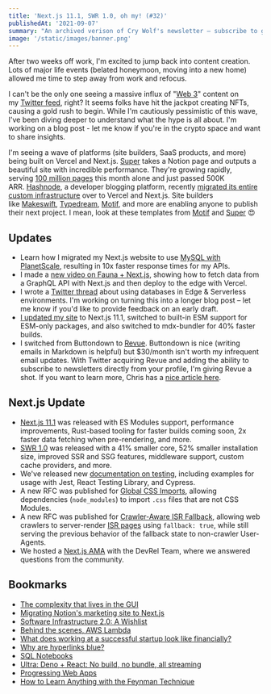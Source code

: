 ```yaml
---
title: 'Next.js 11.1, SWR 1.0, oh my! (#32)'
publishedAt: '2021-09-07'
summary: "An archived verison of Cry Wolf's newsletter – subscribe to get early access."
image: '/static/images/banner.png'
---
```


After two weeks off work, I'm excited to jump back into content creation. Lots of major life events (belated honeymoon, moving into a new home) allowed me time to step away from work and refocus.

I can't be the only one seeing a massive influx of "[Web 3](https://www.freecodecamp.org/news/what-is-web3/)" content on my [Twitter feed](https://twitter.com/hghmls/status/1433234653490683907), right? It seems folks have hit the jackpot creating NFTs, causing a gold rush to begin. While I'm cautiously pessimistic of this wave, I've been diving deeper to understand what the hype is all about. I'm working on a blog post - let me know if you're in the crypto space and want to share insights.

I'm seeing a wave of platforms (site builders, SaaS products, and more) being built on Vercel and Next.js. [Super](https://super.so/) takes a Notion page and outputs a beautiful site with incredible performance. They're growing rapidly, serving [100 million pages](https://twitter.com/TrillCyborg/status/1432404103611568133) this month alone and just passed 500K ARR. [Hashnode](https://townhall.hashnode.com/powerful-and-superfast-hashnode-blogs-now-powered-by-nextjs-11-and-vercel), a developer blogging platform, recently [migrated its entire custom infrastructure](https://townhall.hashnode.com/powerful-and-superfast-hashnode-blogs-now-powered-by-nextjs-11-and-vercel) over to Vercel and Next.js. Site builders like [Makeswift](https://www.makeswift.com/), [Typedream](https://typedream.com/), [Motif](https://motif.land/), and more are enabling anyone to publish their next project. I mean, look at these templates from [Motif](https://twitter.com/leeerob/status/1422762335442190338) and [Super](https://super.so/market) 😍

## Updates

- Learn how I migrated my Next.js website to use [MySQL with PlanetScale](/blog/mysql-planetscale), resulting in 10x faster response times for my APIs.
- I made a [new video on Fauna + Next.js](https://www.youtube.com/watch?v=92qPXQa_BUQ), showing how to fetch data from a GraphQL API with Next.js and then deploy to the edge with Vercel.
- I wrote a [Twitter thread](https://twitter.com/leeerob/status/1430177168307412998) about using databases in Edge & Serverless environments. I'm working on turning this into a longer blog post – let me know if you'd like to provide feedback on an early draft.
- [I updated my site](https://github.com/leerob/crywolf.me/pull/354) to Next.js 11.1, switched to built-in ESM support for ESM-only packages, and also switched to mdx-bundler for 40% faster builds.
- I switched from Buttondown to [Revue](/snippets/revue). Buttondown is nice (writing emails in Markdown is helpful) but $30/month isn't worth my infrequent email updates. With Twitter acquiring Revue and adding the ability to subscribe to newsletters directly from your profile, I'm giving Revue a shot. If you want to learn more, Chris has a [nice article here](https://www.ctnicholas.dev/articles/integrate-twitter-newsletters-with-api-routes).

## Next.js Update

- [Next.js 11.1](https://nextjs.org/blog/next-11-1) was released with ES Modules support, performance improvements, Rust-based tooling for faster builds coming soon, 2x faster data fetching when pre-rendering, and more.
- [SWR 1.0](https://swr.vercel.app/blog/swr-v1) was released with a 41% smaller core, 52% smaller installation size, improved SSR and SSG features, middleware support, custom cache providers, and more.
- We've released new [documentation on testing](https://nextjs.org/docs/testing), including examples for usage with Jest, React Testing Library, and Cypress.
- A new RFC was published for [Global CSS Imports](https://github.com/vercel/next.js/discussions/27953), allowing dependencies (`node_modules`) to import `.css` files that are not CSS Modules.
- A new RFC was published for [Crawler-Aware ISR Fallback](https://github.com/vercel/next.js/discussions/28180), allowing web crawlers to server-render [ISR pages](https://vercel.com/docs/next.js/incremental-static-regeneration) using `fallback: true`, while still serving the previous behavior of the fallback state to non-crawler User-Agents.
- We hosted a [Next.js AMA](https://github.com/vercel/next.js/discussions/27687) with the DevRel Team, where we answered questions from the community.

## Bookmarks

- [The complexity that lives in the GUI](https://blog.royalsloth.eu/posts/the-complexity-that-lives-in-the-gui/)
- [Migrating Notion's marketing site to Next.js](https://www.notion.so/blog/migrating-notion-marketing-to-next-js)
- [Software Infrastructure 2.0: A Wishlist](https://erikbern.com/2021/04/19/software-infrastructure-2.0-a-wishlist.html)
- [Behind the scenes, AWS Lambda](https://www.bschaatsbergen.com/behind-the-scenes-lambda)
- [What does working at a successful startup look like financially?](https://zamiang.com/working-at-a-successful-startup-look-like-financially)
- [Why are hyperlinks blue?](https://blog.mozilla.org/en/internet-culture/deep-dives/why-are-hyperlinks-blue/)
- [SQL Notebooks](https://popsql.com/notebooks)
- [Ultra: Deno + React: No build, no bundle, all streaming](https://github.com/exhibitionist-digital/ultra)
- [Progressing Web Apps](https://blog.almaer.com/progressing-web-apps/)
- [How to Learn Anything with the Feynman Technique](https://blog.doist.com/feynman-technique/)
